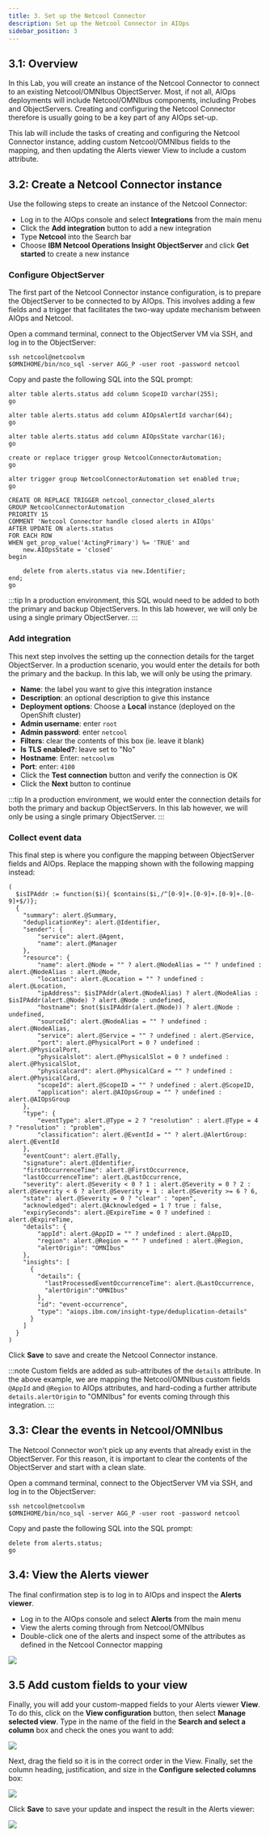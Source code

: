 ```yaml
---
title: 3. Set up the Netcool Connector
description: Set up the Netcool Connector in AIOps
sidebar_position: 3
---
```


## 3.1: Overview

In this Lab, you will create an instance of the Netcool Connector to connect to an existing Netcool/OMNIbus ObjectServer. Most, if not all, AIOps deployments will include Netcool/OMNIbus components, including Probes and ObjectServers. Creating and configuring the Netcool Connector therefore is usually going to be a key part of any AIOps set-up.

This lab will include the tasks of creating and configuring the Netcool Connector instance, adding custom Netcool/OMNIbus fields to the mapping, and then updating the Alerts viewer View to include a custom attribute.

## 3.2: Create a Netcool Connector instance

Use the following steps to create an instance of the Netcool Connector:

- Log in to the AIOps console and select **Integrations** from the main menu
- Click the **Add integration** button to add a new integration
- Type **Netcool** into the Search bar
- Choose **IBM Netcool Operations Insight ObjectServer** and click **Get started** to create a new instance

### Configure ObjectServer

The first part of the Netcool Connector instance configuration, is to prepare the ObjectServer to be connected to by AIOps. This involves adding a few fields and a trigger that facilitates the two-way update mechanism between AIOps and Netcool.

Open a command terminal, connect to the ObjectServer VM via SSH, and log in to the ObjectServer:
```
ssh netcool@netcoolvm
$OMNIHOME/bin/nco_sql -server AGG_P -user root -password netcool
```

Copy and paste the following SQL into the SQL prompt:
```
alter table alerts.status add column ScopeID varchar(255);
go

alter table alerts.status add column AIOpsAlertId varchar(64);
go

alter table alerts.status add column AIOpsState varchar(16);
go

create or replace trigger group NetcoolConnectorAutomation;
go

alter trigger group NetcoolConnectorAutomation set enabled true;
go

CREATE OR REPLACE TRIGGER netcool_connector_closed_alerts
GROUP NetcoolConnectorAutomation
PRIORITY 15
COMMENT 'Netcool Connector handle closed alerts in AIOps'
AFTER UPDATE ON alerts.status
FOR EACH ROW
WHEN get_prop_value('ActingPrimary') %= 'TRUE' and
	new.AIOpsState = 'closed'
begin

	delete from alerts.status via new.Identifier;
end;
go
```

:::tip
In a production environment, this SQL would need to be added to both the primary and backup ObjectServers. In this lab however, we will only be using a single primary ObjectServer.
:::

### Add integration

This next step involves the setting up the connection details for the target ObjectServer. In a production scenario, you would enter the details for both the primary and the backup. In this lab, we will only be using the primary.

- **Name**: the label you want to give this integration instance
- **Description**: an optional description to give this instance
- **Deployment options**: Choose a **Local** instance (deployed on the OpenShift cluster)
- **Admin username**: enter `root`
- **Admin password**: enter `netcool`
- **Filters**: clear the contents of this box (ie. leave it blank)
- **Is TLS enabled?**: leave set to "No"
- **Hostname**: Enter: `netcoolvm`
- **Port**: enter: `4100`
- Click the **Test connection** button and verify the connection is OK
- Click the **Next** button to continue

:::tip
In a production environment, we would enter the connection details for both the primary and backup ObjectServers. In this lab however, we will only be using a single primary ObjectServer.
:::

### Collect event data

This final step is where you configure the mapping between ObjectServer fields and AIOps. Replace the mapping shown with the following mapping instead:

```
(
  $isIPAddr := function($i){ $contains($i,/^[0-9]+.[0-9]+.[0-9]+.[0-9]+$/)};
  { 
    "summary": alert.@Summary,
    "deduplicationKey": alert.@Identifier,
    "sender": {
        "service": alert.@Agent,
        "name": alert.@Manager
    },
    "resource": {
        "name": alert.@Node = "" ? alert.@NodeAlias = "" ? undefined : alert.@NodeAlias : alert.@Node,
        "location": alert.@Location = "" ? undefined : alert.@Location,
        "ipAddress": $isIPAddr(alert.@NodeAlias) ? alert.@NodeAlias : $isIPAddr(alert.@Node) ? alert.@Node : undefined,
        "hostname": $not($isIPAddr(alert.@Node)) ? alert.@Node : undefined,
        "sourceId": alert.@NodeAlias = "" ? undefined : alert.@NodeAlias,
        "service": alert.@Service = "" ? undefined : alert.@Service,
        "port": alert.@PhysicalPort = 0 ? undefined : alert.@PhysicalPort,
        "physicalslot": alert.@PhysicalSlot = 0 ? undefined : alert.@PhysicalSlot,
        "physicalcard": alert.@PhysicalCard = "" ? undefined : alert.@PhysicalCard,
        "scopeId": alert.@ScopeID = "" ? undefined : alert.@ScopeID,
        "application": alert.@AIOpsGroup = "" ? undefined : alert.@AIOpsGroup
    },
    "type": {
        "eventType": alert.@Type = 2 ? "resolution" : alert.@Type = 4 ? "resolution" : "problem",
        "classification": alert.@EventId = "" ? alert.@AlertGroup: alert.@EventId
    },
    "eventCount": alert.@Tally,
    "signature": alert.@Identifier,
    "firstOccurrenceTime": alert.@FirstOccurrence,
    "lastOccurrenceTime": alert.@LastOccurrence,
    "severity": alert.@Severity < 0 ? 1 : alert.@Severity = 0 ? 2 : alert.@Severity < 6 ? alert.@Severity + 1 : alert.@Severity >= 6 ? 6,
    "state": alert.@Severity = 0 ? "clear" : "open",
    "acknowledged": alert.@Acknowledged = 1 ? true : false,
    "expirySeconds": alert.@ExpireTime = 0 ? undefined : alert.@ExpireTime,
    "details": {
        "appId": alert.@AppID = "" ? undefined : alert.@AppID,
        "region": alert.@Region = "" ? undefined : alert.@Region,
        "alertOrigin": "OMNIbus"
    },
    "insights": [
      {
        "details": {
          "lastProcessedEventOccurrenceTime": alert.@LastOccurrence,
          "alertOrigin":"OMNIbus"
        },
        "id": "event-occurrence",
        "type": "aiops.ibm.com/insight-type/deduplication-details"
      }
    ]
  }
)
```

Click **Save** to save and create the Netcool Connector instance.

:::note
Custom fields are added as sub-attributes of the `details` attribute. In the above example, we are mapping the Netcool/OMNIbus custom fields `@AppId` and `@Region` to AIOps attributes, and hard-coding a further attribute `details.alertOrigin` to "OMNIbus" for events coming through this integration.
:::

## 3.3: Clear the events in Netcool/OMNIbus

The Netcool Connector won't pick up any events that already exist in the ObjectServer. For this reason, it is important to clear the contents of the ObjectServer and start with a clean slate.

Open a command terminal, connect to the ObjectServer VM via SSH, and log in to the ObjectServer:
```
ssh netcool@netcoolvm
$OMNIHOME/bin/nco_sql -server AGG_P -user root -password netcool
```

Copy and paste the following SQL into the SQL prompt:
```
delete from alerts.status;
go
```

## 3.4: View the Alerts viewer

The final confirmation step is to log in to AIOps and inspect the **Alerts viewer**.

- Log in to the AIOps console and select **Alerts** from the main menu
- View the alerts coming through from Netcool/OMNIbus
- Double-click one of the alerts and inspect some of the attributes as defined in the Netcool Connector mapping

![](images/alerts_viewer.png)

## 3.5 Add custom fields to your view

Finally, you will add your custom-mapped fields to your Alerts viewer **View**. To do this, click on the **View configuration** button, then select **Manage selected view**. Type in the name of the field in the **Search and select a column** box and check the ones you want to add:

![](images/search_field.png)

Next, drag the field so it is in the correct order in the View. Finally, set the column heading, justification, and size in the **Configure selected columns** box:

![](images/add_field.png)

Click **Save** to save your update and inspect the result in the Alerts viewer:

![](images/alert_viewer_custom_field.png)
